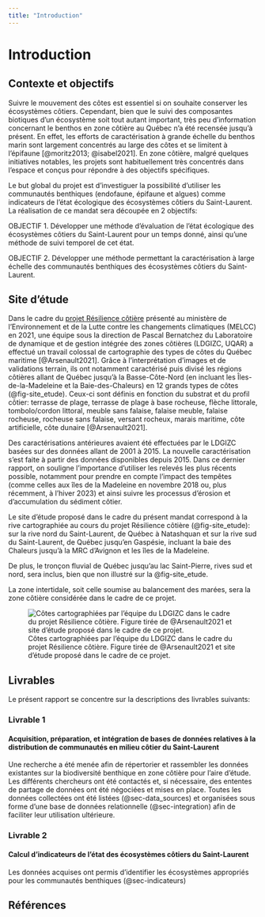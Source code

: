 ```yaml
---
title: "Introduction"
---
```



# Introduction

## Contexte et objectifs 

Suivre le mouvement des côtes est essentiel si on souhaite conserver les écosystèmes côtiers. Cependant, bien que le suivi des composantes biotiques d’un écosystème soit tout autant important, très peu d'information concernant le benthos en zone côtière au Québec n’a été recensée jusqu’à présent. En effet, les efforts de caractérisation à grande échelle du benthos marin sont largement concentrés au large des côtes et se limitent à l’épifaune [@moritz2013; @isabel2021]. En zone côtière, malgré quelques initiatives notables, les projets sont habituellement très concentrés dans l’espace et conçus pour répondre à des objectifs spécifiques.

Le but global du projet est d’investiguer la possibilité d’utiliser les communautés benthiques (endofaune, épifaune et algues) comme indicateurs de l’état écologique des écosystèmes côtiers du Saint-Laurent. La réalisation de ce mandat sera découpée en 2 objectifs:

OBJECTIF 1. Développer une méthode d’évaluation de l’état écologique des écosystèmes côtiers du Saint-Laurent pour un temps donné, ainsi qu’une méthode de suivi temporel de cet état.

OBJECTIF 2. Développer une méthode permettant la caractérisation à large échelle des communautés benthiques des écosystèmes côtiers du Saint-Laurent.

## Site d'étude

Dans le cadre du [projet Résilience côtière](https://ldgizc.uqar.ca/Web/projets/projet-resilience-cotiere#description-resilience) présenté au ministère de l’Environnement et de la Lutte contre les changements climatiques (MELCC) en 2021, une équipe sous la direction de Pascal Bernatchez du Laboratoire de dynamique et de gestion intégrée des zones côtières (LDGIZC, UQAR) a effectué un travail colossal de cartographie des types de côtes du Québec maritime [@Arsenault2021]. Grâce à l’interprétation d’images et de validations terrain, ils ont notamment caractérisé puis divisé les régions côtières allant de Québec jusqu’à la Basse-Côte-Nord (en incluant les Îles-de-la-Madeleine et la Baie-des-Chaleurs) en 12 grands types de côtes (@fig-site_etude). Ceux-ci sont définis en fonction du substrat et du profil côtier: terrasse de plage, terrasse de plage à base rocheuse, flèche littorale, tombolo/cordon littoral, meuble sans falaise, falaise meuble, falaise rocheuse, rocheuse sans falaise, versant rocheux, marais maritime, côte artificielle, côte dunaire [@Arsenault2021].


Des caractérisations antérieures avaient été effectuées par le LDGIZC basées sur des données allant de 2001 à 2015. La nouvelle caractérisation s’est faite à partir des données disponibles depuis 2015.  Dans ce dernier rapport, on souligne l’importance d’utiliser les relevés les plus récents possible, notamment pour prendre en compte l’impact des tempêtes (comme celles aux îles de la Madeleine en novembre 2018 ou, plus récemment, à l’hiver 2023) et ainsi suivre les processus d’érosion et d’accumulation du sédiment côtier.

Le site d’étude proposé dans le cadre du présent mandat correspond à la rive cartographiée au cours du projet Résilience côtière (@fig-site_etude): sur la rive nord du Saint-Laurent, de Québec à Natashquan et sur la rive sud du Saint-Laurent, de Québec jusqu’en Gaspésie, incluant la baie des Chaleurs jusqu’à la MRC d’Avignon et les îles de la Madeleine.

De plus, le tronçon fluvial de Québec jusqu’au lac Saint-Pierre, rives sud et nord, sera inclus, bien que non illustré sur la @fig-site_etude.

La zone intertidale, soit celle soumise au balancement des marées, sera la zone côtière considérée dans le cadre de ce projet.

![Côtes cartographiées par l’équipe du LDGIZC dans le cadre du projet Résilience côtière. Figure tirée de @Arsenault2021 et site d’étude proposé dans le cadre de ce projet.](RC_site_etude.jpg){#fig-site_etude}

## Livrables

Le présent rapport se concentre sur la descriptions des livrables suivants: 

### Livrable 1

#### Acquisition, préparation, et intégration de bases de données relatives à la distribution de communautés en milieu côtier du Saint-Laurent

Une recherche a été menée afin de répertorier et rassembler les données existantes sur la biodiversité benthique en zone côtière pour l’aire d’étude. Les différents chercheurs ont été contactés et, si nécessaire, des ententes de partage de données ont été négociées et mises en place. Toutes les données collectées ont été listées (@sec-data_sources) et organisées sous forme d’une base de données relationnelle (@sec-integration) afin de faciliter leur utilisation ultérieure. 

### Livrable 2

#### Calcul d'indicateurs de l'état des écosystèmes côtiers du Saint-Laurent

Les données acquises ont permis d’identifier les écosystèmes appropriés pour les communautés benthiques (@sec-indicateurs)

<!-- ### Livrable 3

#### Prédiction de la structure des communautés côtières au sein d'habitats côtiers

Les données disponibles ont déterminé l’étendue du projet et la sélection des écosystèmes à analyser. Pour ces écosystèmes, des communautés distinctes ont été définies à l’aide d’une matrice de similarité de Bray-Curtis (Bray et Curtis 1957). L’identification des communautés typiques pour chaque écosystème a été réalisée par une analyse de redondance (Legendre et Legendre 1998), qui a permis d’évaluer la corrélation entre la présence d’une communauté et d’autres écosystèmes étudiés (voir @sec-structure_communautes).

### Livrable 4

#### Modélisation de la distribution des espèces et des communautés côtières du Saint-Laurent

Lorsque les données le permettaient, la phase suivante a consisté à modéliser la probabilité de présence de chaque communauté en utilisant des modèles spatiaux. Les prédicteurs considérés ont inclus la température, la salinité et la composition des sédiments. Cette approche a fourni des estimations de la qualité de l’habitat pour chaque communauté sur l’ensemble de la zone d’étude (voir @sec-modelisation).

Parallèlement, une modélisation similaire a été réalisée à l’échelle de l’espèce, permettant ainsi d’évaluer des indicateurs écologiques au niveau de l’espèce en complément de ceux évalués au niveau de la communauté. L’identification des communautés typiques pour chaque écosystème a facilité le suivi temporel et la gestion des territoires de grande envergure en réduisant la nécessité d’un échantillonnage exhaustif. Les prédictions obtenues ont contribué au développement d’indicateurs écologiques pertinents, renforçant ainsi la compréhension et la gestion des écosystèmes côtiers du Saint-Laurent. -->

## Références
